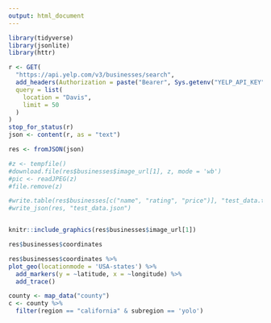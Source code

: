 ```yaml
---
output: html_document
---
```


```r
library(tidyverse)
library(jsonlite)
library(httr)
```

```r
r <- GET(
  "https://api.yelp.com/v3/businesses/search",
  add_headers(Authorization = paste("Bearer", Sys.getenv("YELP_API_KEY"))),
  query = list(
    location = "Davis",
    limit = 50
  )
)
stop_for_status(r)
json <- content(r, as = "text")

res <- fromJSON(json)

#z <- tempfile()
#download.file(res$businesses$image_url[1], z, mode = 'wb')
#pic <- readJPEG(z)
#file.remove(z)

#write.table(res$businesses[c("name", "rating", "price")], "test_data.txt")
#write_json(res, "test_data.json")


knitr::include_graphics(res$businesses$image_url[1])
```

```r
res$businesses$coordinates

res$businesses$coordinates %>% 
plot_geo(locationmode = 'USA-states') %>% 
  add_markers(y = ~latitude, x = ~longitude) %>% 
  add_trace()

county <- map_data("county")
c <- county %>% 
  filter(region == "california" & subregion == 'yolo')


```

